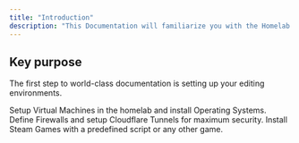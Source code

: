 ```yaml
---
title: "Introduction"
description: "This Documentation will familiarize you with the Homelab. This setup runs on Proxmox Virtual Environment (VE) v8.3, a powerful open-source platform for virtualization and containerization."
---
```


## Key purpose

The first step to world-class documentation is setting up your editing environments.

<CardGroup cols="2">
  <Card title="VM Configuration" icon="server" href="/setup/linux">
    Setup Virtual Machines in the homelab and install Operating Systems.
  </Card>
  <Card title="Network Configuration" icon="network-wired" href="/security/networking">
    Define Firewalls and setup Cloudflare Tunnels for maximum security.
  </Card>
  <Card title="Gaming Setup" icon="gamepad">
    Install Steam Games with a predefined script or any other game.
  </Card>
</CardGroup>